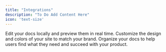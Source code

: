 ```yaml
---
title: "Integrations"
description: "To Do Add Content Here"
icon: 'text-size'
---
```



<Columns cols={2}>
  <Card title="Canvas" icon="pen-to-square" href="/development">
    Edit your docs locally and preview them in real time.
  </Card>
  <Card title="Moodle" icon="palette" href="/essentials/settings">
    Customize the design and colors of your site to match your brand.
  </Card>
  <Card title="Hubspot" icon="map" href="/essentials/navigation">
    Organize your docs to help users find what they need and succeed with your
    product.
  </Card>
</Columns>